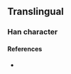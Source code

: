 {{character info/new}}
==Translingual==

===Han character===
{{Han char|rn=96|rad=玉|as=06|sn=10|four=|canj=MGJKP|ids=⿰𤣩老}}

====References====
* {{Han ref|kx=0732.021|dkj=20982|hdz=21109.120|uh=73EF|ud=29679}}